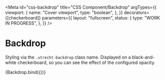 <!-- @license CC0-1.0 -->


<Meta
  id="css-backdrop"
  title="CSS Component/Backdrop"
  argTypes={{
    viewport: {
      name: "Cover viewport",
      type: "boolean",
    },
  }}
  decorators={[checkerboard]}
  parameters={{
    layout: "fullscreen",
    status: {
      type: "WORK IN PROGRESS",
    },
  }}
/>

# Backdrop

Styling via the `.utrecht-backdrop` class name. Displayed on a black-and-white checkerboard, so you can see the effect of the configured opacity.

<Canvas>
  <Story name="Backdrop" args={{ ...defaultArgs }}>
    {Backdrop.bind({})}
  </Story>
</Canvas>

<ArgsTable story="Backdrop" />
